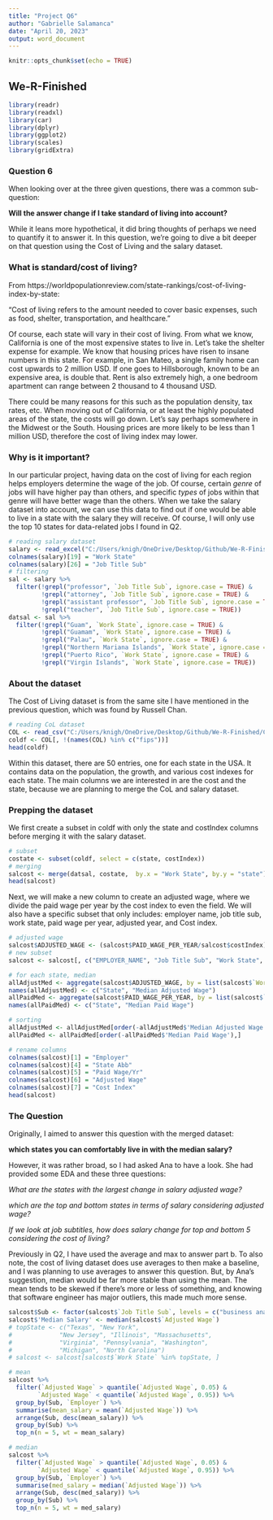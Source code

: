 ```yaml
---
title: "Project Q6"
author: "Gabrielle Salamanca"
date: "April 20, 2023"
output: word_document
---
```


```r
knitr::opts_chunk$set(echo = TRUE)
```

## We-R-Finished

```r
library(readr)
library(readxl)
library(car)
library(dplyr)
library(ggplot2)
library(scales)
library(gridExtra)
```

### Question 6

When looking over at the three given questions, there was a common sub-question:

**Will the answer change if I take standard of living into account?**

While it leans more hypothetical, it did bring thoughts of perhaps we need to quantify it to answer it. In this question, we're going to dive a bit deeper on that question using the Cost of Living and the salary dataset.

### What is standard/cost of living?

From https://worldpopulationreview.com/state-rankings/cost-of-living-index-by-state:

"Cost of living refers to the amount needed to cover basic expenses, such as food, shelter, transportation, and healthcare."

Of course, each state will vary in their cost of living. From what we know, California is one of the most expensive states to live in. Let's take the shelter expense for example. We know that housing prices have risen to insane numbers in this state. For example, in San Mateo, a single family home can cost upwards to 2 million USD. If one goes to Hillsborough, known to be an expensive area, is double that. Rent is also extremely high, a one bedroom apartment can range between 2 thousand to 4 thousand USD.

There could be many reasons for this such as the population density, tax rates, etc. When moving out of California, or at least the highly populated areas of the state, the costs will go down. Let's say perhaps somewhere in the Midwest or the South. Housing prices are more likely to be less than 1 million USD, therefore the cost of living index may lower.

### Why is it important?

In our particular project, having data on the cost of living for each region helps employers determine the wage of the job. Of course, certain *genre* of jobs will have higher pay than others, and specific *types* of jobs within that genre will have better wage than the others. When we take the salary dataset into account, we can use this data to find out if one would be able to live in a state with the salary they will receive. Of course, I will only use the top 10 states for data-related jobs I found in Q2.

```r
# reading salary dataset
salary <- read_excel("C:/Users/knigh/OneDrive/Desktop/Github/We-R-Finished/salary/salary_data_states.xlsx")
colnames(salary)[19] = "Work State"
colnames(salary)[26] = "Job Title Sub"
# filtering
sal <- salary %>%
  filter(!grepl("professor", `Job Title Sub`, ignore.case = TRUE) &
  		 !grepl("attorney", `Job Title Sub`, ignore.case = TRUE) &
  		 !grepl("assistant professor", `Job Title Sub`, ignore.case = TRUE) &
  		 !grepl("teacher", `Job Title Sub`, ignore.case = TRUE))
datsal <- sal %>%
  filter(!grepl("Guam", `Work State`, ignore.case = TRUE) &
  		 !grepl("Guamam", `Work State`, ignore.case = TRUE) &
  		 !grepl("Palau", `Work State`, ignore.case = TRUE) &
  		 !grepl("Northern Mariana Islands", `Work State`, ignore.case = TRUE) &
  		 !grepl("Puerto Rico", `Work State`, ignore.case = TRUE) &
  		 !grepl("Virgin Islands", `Work State`, ignore.case = TRUE))
```

### About the dataset

The Cost of Living dataset is from the same site I have mentioned in the previous question, which was found by Russell Chan.

```r
# reading CoL dataset
COL <- read_csv("C:/Users/knigh/OneDrive/Desktop/Github/We-R-Finished/CostOfLiving2023.csv", show_col_types = FALSE)
coldf <- COL[, !(names(COL) %in% c("fips"))]
head(coldf)
```

Within this dataset, there are 50 entries, one for each state in the USA. It contains data on the population, the growth, and various cost indexes for each state. The main columns we are interested in are the cost and the state, because we are planning to merge the CoL and salary dataset.

### Prepping the dataset

We first create a subset in coldf with only the state and costIndex columns before merging it with the salary dataset.

```r
# subset
costate <- subset(coldf, select = c(state, costIndex))
# merging
salcost <- merge(datsal, costate,  by.x = "Work State", by.y = "state")
head(salcost)
```

Next, we will make a new column to create an adjusted wage, where we divide the paid wage per year by the cost index to even the field. We will also have a specific subset that only includes: employer name, job title sub, work state, paid wage per year, adjusted year, and Cost index.

```r
# adjusted wage
salcost$ADJUSTED_WAGE <- (salcost$PAID_WAGE_PER_YEAR/salcost$costIndex)*100
# new subset
salcost <- salcost[, c("EMPLOYER_NAME", "Job Title Sub", "Work State", "WORK_STATE_ABBREVIATION", "PAID_WAGE_PER_YEAR", "ADJUSTED_WAGE", "costIndex")]

# for each state, median
allAdjustMed <- aggregate(salcost$ADJUSTED_WAGE, by = list(salcost$`Work State`), FUN = median)
names(allAdjustMed) <- c("State", "Median Adjusted Wage")
allPaidMed <- aggregate(salcost$PAID_WAGE_PER_YEAR, by = list(salcost$`Work State`), FUN = median)
names(allPaidMed) <- c("State", "Median Paid Wage")

# sorting
allAdjustMed <- allAdjustMed[order(-allAdjustMed$'Median Adjusted Wage'),]
allPaidMed <- allPaidMed[order(-allPaidMed$'Median Paid Wage'),]

# rename columns
colnames(salcost)[1] = "Employer"
colnames(salcost)[4] = "State Abb"
colnames(salcost)[5] = "Paid Wage/Yr"
colnames(salcost)[6] = "Adjusted Wage"
colnames(salcost)[7] = "Cost Index"
head(salcost)
```

### The Question

Originally, I aimed to answer this question with the merged dataset:

**which states you can comfortably live in with the median salary?**

However, it was rather broad, so I had asked Ana to have a look. She had provided some EDA and these three questions: 

*What are the states with the largest change in salary adjusted wage?*

*which are the top and bottom states in terms of salary considering adjusted wage?*

*If we look at job subtitles, how does salary change for top and bottom 5 considering the cost of living?*

Previously in Q2, I have used the average and max to answer part b. To also note, the cost of living dataset does use averages to then make a baseline, and I was planning to use averages to answer this question. But, by Ana's suggestion, median would be far more stable than using the mean. The mean tends to be skewed if there's more or less of something, and knowing that software engineer has major outliers, this made much more sense.

```r
salcost$Sub <- factor(salcost$`Job Title Sub`, levels = c("business analyst", "data analyst", "data scientist", "management consultant", "software engineer"))
salcost$'Median Salary' <- median(salcost$`Adjusted Wage`)
# topState <- c("Texas", "New York",
#			  "New Jersey", "Illinois", "Massachusetts",
#			  "Virginia", "Pennsylvania", "Washington",
#			  "Michigan", "North Carolina")
# salcost <- salcost[salcost$`Work State` %in% topState, ]

# mean
salcost %>%
  filter(`Adjusted Wage` > quantile(`Adjusted Wage`, 0.05) &
       	`Adjusted Wage` < quantile(`Adjusted Wage`, 0.95)) %>%
  group_by(Sub, `Employer`) %>%
  summarise(mean_salary = mean(`Adjusted Wage`)) %>%
  arrange(Sub, desc(mean_salary)) %>%
  group_by(Sub) %>%
  top_n(n = 5, wt = mean_salary)

# median
salcost %>%
  filter(`Adjusted Wage` > quantile(`Adjusted Wage`, 0.05) &
       	`Adjusted Wage` < quantile(`Adjusted Wage`, 0.95)) %>%
  group_by(Sub, `Employer`) %>%
  summarise(med_salary = median(`Adjusted Wage`)) %>%
  arrange(Sub, desc(med_salary)) %>%
  group_by(Sub) %>%
  top_n(n = 5, wt = med_salary)
```

```r
```
